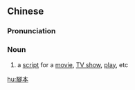 {{also|脚本}}
==Chinese==
{{zh-forms|s=脚本}}

===Pronunciation===
{{zh-pron
|m=jiǎoběn
|c=goek3 bun2
|mn=kha-pún
|cat=n
}}

===Noun===
{{zh-noun}}

# a [[script]] for a [[movie]], [[TV show]], [[play]], etc

[[hu:腳本]]
